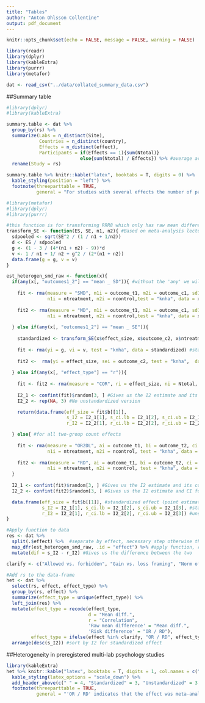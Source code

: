 ```yaml
---
title: "Tables"
author: "Anton Ohlsson Collentine"
output: pdf_document
---
```


```r
knitr::opts_chunk$set(echo = FALSE, message = FALSE, warning = FALSE)
```

```r
library(readr)
library(dplyr)
library(kableExtra)
library(purrr)
library(metafor)

dat <- read_csv("../data/collated_summary_data.csv")
```

##Summary table
```r
#library(dplyr)
#library(kableExtra)

summary.table <- dat %>% 
  group_by(rs) %>% 
  summarize(Labs = n_distinct(Site),
            Countries = n_distinct(country), 
            Effects = n_distinct(effect),
            Participants = if(Effects == 1){sum(Ntotal)}
                           else{sum(Ntotal) / Effects}) %>% #average across effects
  rename(Study = rs)

summary.table %>% knitr::kable("latex", booktabs = T, digits = 0) %>% 
  kable_styling(position = "left") %>% 
  footnote(threeparttable = TRUE,
           general = "For studies with several effects the number of participants is the average across effects, rounded to the closest whole number. Participant numbers are those used for primary analyses by original authors (i.e., after exclusions).")
```

```r
#library(metafor)
#library(dplyr)
#library(purrr)

#this function is for transforming RRR8 which only has raw mean difference and SE to a standardized version
transform_SE <- function(ES, SE, n1, n2){ #Based on meta-analysis lecture 02
  sdpooled <- sqrt(SE^2 / (1 / n1 + 1/n2))
  d <- ES / sdpooled
  g <- (1 - 3 / (4*(n1 + n2) - 9))*d
  v <- 1 / n1 + 1/ n2 + g^2 / (2*(n1 + n2))
  data.frame(g = g, v = v)
}

est_heterogen_smd_raw <- function(x){
  if(any(x[, "outcomes1_2"] == "mean _ SD")){ #without the 'any' we will get warnings because we apply 'if' to a vector
    
    fit <- rma(measure = "SMD", m1i = outcome_t1, m2i = outcome_c1, sd1i = outcome_t2, sd2i = outcome_c2, #gives Hedge's g as outcome
               n1i = ntreatment, n2i = ncontrol,test = "knha", data = x) 
    
    fit2 <- rma(measure = "MD", m1i = outcome_t1, m2i = outcome_c1, sd1i = outcome_t2, sd2i = outcome_c2, #gives raw outcome
               n1i = ntreatment, n2i = ncontrol,test = "knha", data = x) 
    
  } else if(any(x[, "outcomes1_2"] == "mean _ SE")){  
    
    standardized <- transform_SE(x$effect_size, x$outcome_c2, x$ntreatment, x$ncontrol)
    
    fit <- rma(yi = g, vi = v, test = "knha", data = standardized) #standardized effect estimate
    
    fit2 <-  rma(yi = effect_size, sei = outcome_c2, test = "knha",  data = x) #raw effect estimate
    
  } else if(any(x[, "effect_type"] == "r")){
    
    fit <- fit2 <- rma(measure = "COR", ri = effect_size, ni = Ntotal, test = "knha", data = x) #raw correlation
    
    I2_1 <- confint(fit)$random[3, ] #Gives us the I2 estimate and its confidence interval for standardized values
    I2_2 <- rep(NA, 3) #No unstandardized version

    return(data.frame(eff_size = fit$b[[1]],
                      s_I2 = I2_1[1], s_ci.lb = I2_1[2], s_ci.ub = I2_1[3], 
                      r_I2 = I2_2[1], r_ci.lb = I2_2[2], r_ci.ub = I2_2[3]))

  } else{ #for all two-group count effects
    
    fit <- rma(measure = "OR2DL", ai = outcome_t1, bi = outcome_t2, ci = outcome_c1, di = outcome_c2, #standardized, ML1 used 'OR2D' but this = 'OR2DL'
               n1i = ntreatment, n2i = ncontrol, test = "knha", data = x)
    
    fit2 <- rma(measure = "RD", ai = outcome_t1, bi = outcome_t2, ci = outcome_c1, di = outcome_c2, #unstandardized
               n1i = ntreatment, n2i = ncontrol, test = "knha", data = x)
  }
  
  I2_1 <- confint(fit)$random[3, ] #Gives us the I2 estimate and its confidence interval for standardized values
  I2_2 <- confint(fit2)$random[3, ] #Gives us the I2 estimate and CI for raw values

  data.frame(eff_size = fit$b[[1]], #standardized effect (point estimate)
             s_I2 = I2_1[1], s_ci.lb = I2_1[2], s_ci.ub = I2_1[3], #standardized I2 + CI
             r_I2 = I2_2[1], r_ci.lb = I2_2[2], r_ci.ub = I2_2[3]) #unstandardized I2 + CI
}

#Apply function to data
res <- dat %>% 
  split(.$effect) %>%  #separate by effect, necessary step otherwise the function is applied overall
  map_dfr(est_heterogen_smd_raw, .id = "effect") %>% #apply function, rbind results into dataframe ('dfr'), make sure purrr is up to date
  mutate(dif = s_I2 - r_I2) #Gives us the difference between the two

clarify <- c("Allowed vs. forbidden", "Gain vs. loss framing", "Norm of reciprocity", "Low vs. high category scales") #Effects reported as d in many labs 1 but meta-analyzed as OR

#Add rs to the data-frame
het <- dat %>% 
  select(rs, effect, effect_type) %>% 
  group_by(rs, effect) %>% 
  summarize(effect_type = unique(effect_type)) %>% 
  left_join(res) %>% 
  mutate(effect_type = recode(effect_type, 
                              d = "Mean diff.",
                              r = "Correlation",
                              'Raw mean difference' = "Mean diff.",
                              'Risk difference' = "OR / RD"),
         effect_type = ifelse(effect %in% clarify, "OR / RD", effect_type)) %>% 
  arrange(desc(s_I2)) #sort by I2 for standardized effect
```

##Heterogeneity in preregistered multi-lab psychology studies
```r
library(kableExtra)
het %>% knitr::kable("latex", booktabs = T, digits = 1, col.names = c("RS", "Effect", "Effect type", "Estimate", "I2(%)", "ci.lb", "ci.ub", "I2(%)", "ci.lb", "ci.ub", "Dif")) %>% 
  kable_styling(latex_options = "scale_down") %>% 
  add_header_above(c(" " = 4, "Standardized" = 3, "Unstandardized" = 3, " " = 1)) %>%
  footnote(threeparttable = TRUE,
           general = "'OR / RD' indicates that the effect was meta-analyzed as odds ratio in 'standardized' columns and risk difference in 'unstandardized' columns. Out of these effects 'Verbal overshadowing' was meta-analyzed by original authors as risk difference and the others as odds ratios. For correlations the standardized version correspond to raw correlations.  For 'Mean diff.' the standardized version corresponds to Hedge's g and unstandardized to raw mean differences. Original authors used different approaches for mean differences. RRR5 I have not yet been able to extract a measure of variance for, hence the NAs. Effects were estimated in metafor using REML with the 'knha' correction. Estimate column are point estimates of standardized effect sizes.") 
  
```


